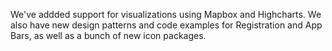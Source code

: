 We've addded support for visualizations using Mapbox and Highcharts. We also have new design patterns and code examples for Registration and App Bars, as well as a bunch of new icon packages.